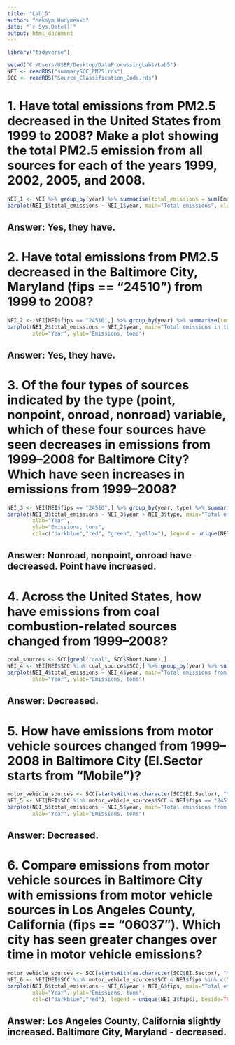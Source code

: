 ---
title: "Lab_5"
author: "Maksym Hudymenko"
date: "`r Sys.Date()`"
output: html_document
---
```{r load-packages, include=FALSE}
library("tidyverse")
```

```{r}
setwd("C:/Users/USER/Desktop/DataProcessingLabs/Lab5")
NEI <- readRDS("summarySCC_PM25.rds")
SCC <- readRDS("Source_Classification_Code.rds")
```

# 1. Have total emissions from PM2.5 decreased in the United States from 1999 to 2008? Make a plot showing the total PM2.5 emission from all sources for each of the years 1999, 2002, 2005, and 2008.

```{r}
NEI_1 <- NEI %>% group_by(year) %>% summarise(total_emissions = sum(Emissions))
barplot(NEI_1$total_emissions ~ NEI_1$year, main="Total emissions", xlab="Year", ylab="Emissions, tons")
```

## Answer: Yes, they have.

# 2. Have total emissions from PM2.5 decreased in the Baltimore City, Maryland (fips == "24510") from 1999 to 2008?

```{r}
NEI_2 <- NEI[NEI$fips == "24510",] %>% group_by(year) %>% summarise(total_emissions = sum(Emissions))
barplot(NEI_2$total_emissions ~ NEI_2$year, main="Total emissions in the Baltimore City, Maryland", 
        xlab="Year", ylab="Emissions, tons")
```

## Answer: Yes, they have.

# 3. Of the four types of sources indicated by the type (point, nonpoint, onroad, nonroad) variable, which of these four sources have seen decreases in emissions from 1999–2008 for Baltimore City? Which have seen increases in emissions from 1999–2008?

```{r}
NEI_3 <- NEI[NEI$fips == "24510",] %>% group_by(year, type) %>% summarise(total_emissions = sum(Emissions))
barplot(NEI_3$total_emissions ~ NEI_3$year + NEI_3$type, main="Total emissions by source type in the Baltimore City, Maryland", 
        xlab="Year",
        ylab="Emissions, tons",
        col=c("darkblue","red", "green", "yellow"), legend = unique(NEI_3$year), beside=TRUE)
```

## Answer: Nonroad, nonpoint, onroad have decreased. Point have increased.

# 4. Across the United States, how have emissions from coal combustion-related sources changed from 1999–2008?

```{r}
coal_sources <- SCC[grepl("coal", SCC$Short.Name),]
NEI_4 <- NEI[NEI$SCC %in% coal_sources$SCC,] %>% group_by(year) %>% summarise(total_emissions = sum(Emissions))
barplot(NEI_4$total_emissions ~ NEI_4$year, main="Total emissions from coal combustion-related sources", 
        xlab="Year", ylab="Emissions, tons")
```

## Answer: Decreased.

# 5. How have emissions from motor vehicle sources changed from 1999–2008 in Baltimore City (EI.Sector starts from “Mobile”)?

```{r}
motor_vehicle_sources <- SCC[startsWith(as.character(SCC$EI.Sector), "Mobile"),]
NEI_5 <- NEI[NEI$SCC %in% motor_vehicle_sources$SCC & NEI$fips == "24510",] %>% group_by(year) %>% summarise(total_emissions = sum(Emissions))
barplot(NEI_5$total_emissions ~ NEI_5$year, main="Total emissions from motor vehicle sources in the Baltimore City, Maryland", 
        xlab="Year", ylab="Emissions, tons")
```

## Answer: Decreased.

# 6. Compare emissions from motor vehicle sources in Baltimore City with emissions from motor vehicle sources in Los Angeles County, California (fips == "06037"). Which city has seen greater changes over time in motor vehicle emissions?

```{r}
motor_vehicle_sources <- SCC[startsWith(as.character(SCC$EI.Sector), "Mobile"),]
NEI_6 <- NEI[NEI$SCC %in% motor_vehicle_sources$SCC & NEI$fips %in% c("24510", "06037"),] %>% group_by(year, fips) %>% summarise(total_emissions = sum(Emissions))
barplot(NEI_6$total_emissions ~ NEI_6$year + NEI_6$fips, main="Total emissions from motor vehicle sources in the Baltimore City, Maryland vs Los Angeles County, California", 
        xlab="Year", ylab="Emissions, tons",
        col=c("darkblue","red"), legend = unique(NEI_3$fips), beside=TRUE)
```

## Answer: Los Angeles County, California slightly increased. Baltimore City, Maryland - decreased.